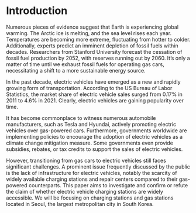 # Introduction
Numerous pieces of evidence suggest that Earth is experiencing global warming. The Arctic ice is melting, and the sea level rises each year. Temperatures are becoming more extreme, fluctuating from hotter to colder. Additionally, experts predict an imminent depletion of fossil fuels within decades. Researchers from Stanford University forecast the cessation of fossil fuel production by 2052, with reserves running out by 2060. It's only a matter of time until we exhaust fossil fuels for operating gas cars, necessitating a shift to a more sustainable energy source.

In the past decade, electric vehicles have emerged as a new and rapidly growing form of transportation. According to the US Bureau of Labor Statistics, the market share of electric vehicle sales surged from 0.17% in 2011 to 4.6% in 2021. Clearly, electric vehicles are gaining popularity over time.

It has become commonplace to witness numerous automobile manufacturers, such as Tesla and Hyundai, actively promoting electric vehicles over gas-powered cars. Furthermore, governments worldwide are implementing policies to encourage the adoption of electric vehicles as a climate change mitigation measure. Some governments even provide subsidies, rebates, or tax credits to support the sales of electric vehicles.

However, transitioning from gas cars to electric vehicles still faces significant challenges. A prominent issue frequently discussed by the public is the lack of infrastructure for electric vehicles, notably the scarcity of widely available charging stations and repair centers compared to their gas-powered counterparts. This paper aims to investigate and confirm or refute the claim of whether electric vehicle charging stations are widely accessible. We will be focusing on charging stations and gas stations located in Seoul, the largest metropolitan city in South Korea. 



